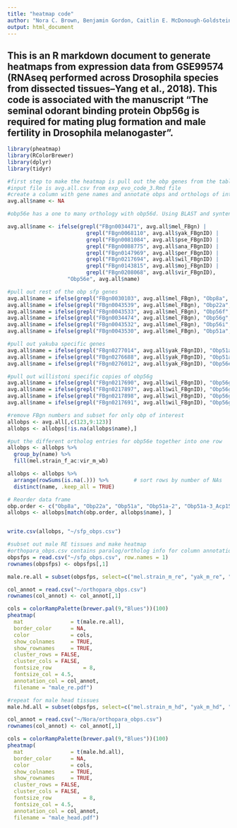 ---
title: "heatmap code"
author: "Nora C. Brown, Benjamin Gordon, Caitlin E. McDonough-Goldstein, Snigdha Misra, Geoffrey D. Findlay, Andrew G. Clark, Mariana F. Wolfner"
output: html_document
---

This is an R markdown document to generate heatmaps from expression data from GSE99574 (RNAseq performed across Drosophila species from dissected tissues--Yang et al., 2018). This code is associated with the manuscript "The seminal odorant binding protein Obp56g is required for mating plug formation and male fertility in Drosophila melanogaster".
---
```{r}
library(pheatmap)
library(RColorBrewer)
library(dplyr)
library(tidyr)
```

```{r}
#first step to make the heatmap is pull out the obp genes from the table of averaged counts
#input file is avg.all.csv from exp_evo_code_3.Rmd file
#create a column with gene names and annotate obps and orthologs of interest
avg.all$name <- NA

#obp56e has a one to many orthology with obp56d. Using BLAST and synteny we determined the specific orthologs for obp56e and pulled each out.

avg.all$name <- ifelse(grepl("FBgn0034471", avg.all$mel_FBgn) | 
                         grepl("FBgn0068110", avg.all$yak_FBgnID) | 
                         grepl("FBgn0081084", avg.all$pse_FBgnID) | 
                         grepl("FBgn0088775", avg.all$ana_FBgnID) |
                         grepl("FBgn0147969", avg.all$per_FBgnID) |
                         grepl("FBgn0217694", avg.all$wil_FBgnID) |
                         grepl("FBgn0143815", avg.all$moj_FBgnID) |
                         grepl("FBgn0208068", avg.all$vir_FBgnID),
                   "Obp56e", avg.all$name)

#pull out rest of the obp sfp genes
avg.all$name = ifelse(grepl("FBgn0030103", avg.all$mel_FBgn), "Obp8a", avg.all$name)
avg.all$name = ifelse(grepl("FBgn0043539", avg.all$mel_FBgn), "Obp22a", avg.all$name)
avg.all$name = ifelse(grepl("FBgn0043533", avg.all$mel_FBgn), "Obp56f", avg.all$name)
avg.all$name = ifelse(grepl("FBgn0034474", avg.all$mel_FBgn), "Obp56g", avg.all$name)
avg.all$name = ifelse(grepl("FBgn0043532", avg.all$mel_FBgn), "Obp56i", avg.all$name)
avg.all$name = ifelse(grepl("FBgn0043530", avg.all$mel_FBgn), "Obp51a", avg.all$name)

#pull out yakuba specific genes
avg.all$name = ifelse(grepl("FBgn0277014", avg.all$yak_FBgnID), "Obp51a-3_Acp157a", avg.all$name)
avg.all$name = ifelse(grepl("FBgn0276688", avg.all$yak_FBgnID), "Obp51a-2", avg.all$name)
avg.all$name = ifelse(grepl("FBgn0276012", avg.all$yak_FBgnID), "Obp56e-1_Acp223", avg.all$name)

#pull out willistoni specific copies of obp56g
avg.all$name = ifelse(grepl("FBgn0217690", avg.all$wil_FBgnID), "Obp56g-1", avg.all$name)
avg.all$name = ifelse(grepl("FBgn0217897", avg.all$wil_FBgnID), "Obp56g-3", avg.all$name)
avg.all$name = ifelse(grepl("FBgn0217898", avg.all$wil_FBgnID), "Obp56g-4", avg.all$name)
avg.all$name = ifelse(grepl("FBgn0217691", avg.all$wil_FBgnID), "Obp56g-5", avg.all$name)

#remove FBgn numbers and subset for only obp of interest
allobps <- avg.all[,c(123,9:123)]
allobps <- allobps[!is.na(allobps$name),]

#put the different ortholog entries for obp56e together into one row
allobps <- allobps %>% 
  group_by(name) %>% 
  fill(mel.strain_f_ac:vir_m_wb)

allobps <- allobps %>%
  arrange(rowSums(is.na(.))) %>%        # sort rows by number of NAs
  distinct(name, .keep_all = TRUE)

# Reorder data frame
obp.order <- c("Obp8a", "Obp22a", "Obp51a", "Obp51a-2", "Obp51a-3_Acp157a", "Obp56e", "Obp56e-1_Acp223", "Obp56f", "Obp56g", "Obp56g-1", "Obp56g-3", "Obp56g-4", "Obp56g-5", "Obp56i")
allobps <- allobps[match(obp.order, allobps$name), ] 


write.csv(allobps, "~/sfp_obps.csv")

```

```{r}
#subset out male RE tissues and make heatmap
#orthopara_obps.csv contains paralog/ortholog info for column annotation
obpsfps = read.csv("~/sfp_obps.csv", row.names = 1)
rownames(obpsfps) <- obpsfps[,1]

male.re.all = subset(obpsfps, select=c("mel.strain_m_re", "yak_m_re", "ana_m_re", "pse_m_re", "per_m_re", "wil_m_re", "moj_m_re", "vir_m_re"))

col_annot = read.csv("~/orthopara_obps.csv")
rownames(col_annot) <- col_annot[,1]

cols = colorRampPalette(brewer.pal(9,"Blues"))(100)
pheatmap(
  mat               = t(male.re.all),
  border_color      = NA,
  color             = cols,
  show_colnames     = TRUE,
  show_rownames     = TRUE,
  cluster_rows = FALSE,
  cluster_cols = FALSE,
  fontsize_row          = 8,
  fontsize_col = 4.5, 
  annotation_col = col_annot,
  filename = "male_re.pdf")
```

```{r}
#repeat for male head tissues
male.hd.all = subset(obpsfps, select=c("mel.strain_m_hd", "yak_m_hd", "ana_m_hd", "pse_m_hd", "per_m_hd", "wil_m_hd", "moj_m_hd", "vir_m_hd"))

col_annot = read.csv("~/Nora/orthopara_obps.csv")
rownames(col_annot) <- col_annot[,1]

cols = colorRampPalette(brewer.pal(9,"Blues"))(100)
pheatmap(
  mat               = t(male.hd.all),
  border_color      = NA,
  color             = cols,
  show_colnames     = TRUE,
  show_rownames     = TRUE,
  cluster_rows = FALSE,
  cluster_cols = FALSE,
  fontsize_row          = 8,
  fontsize_col = 4.5, 
  annotation_col = col_annot,
  filename = "male_head.pdf")
```

